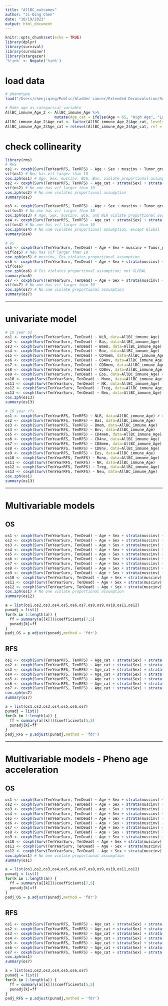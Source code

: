 ```yaml
---
title: "AllBC_outcomes"
author: "Ji-Qing Chen"
date: "10/19/2022"
output: html_document
---
```


```r
knitr::opts_chunk$set(echo = TRUE)
library(dplyr)
library(survival)
library(survminer)
library(stargazer)
'%!in%' <- Negate('%in%')
```

# load data
```r
# phenotype
load("/Users/chenjiqing/Public/bladder cancer/Extended Deconvolution/Script/Age_acc/Ctic_Project/AllBC_Age_acc2.RData") # immune cell already winsorized

# Make age as categorical variable
AllBC_immune_Age_2 <- AllBC_immune_Age %>%
                      mutate(Age_cat = ifelse(Age > 65, "High Age", "Low Age"))
AllBC_immune_Age_2$Age_cat <- factor(AllBC_immune_Age_2$Age_cat, levels = c("High Age","Low Age"), labels = c("High Age","Low Age"))
AllBC_immune_Age_2$Age_cat = relevel(AllBC_immune_Age_2$Age_cat, ref = "Low Age")
```

# check collinearity
```r
library(rms)
# RFS
os1 <- coxph(Surv(TenYearRFS, TenRFS) ~ Age + Sex + muscinv + Tumor_grade + Smoking_status + BCG + pheno_acc + Bas + Bmem + Bnv + CD4mem + CD4nv + CD8mem + CD8nv + Eos + Mono  + Neu + NK + Treg, data=AllBC_immune_Age)
vif(os1) # Neu has vif larger than 10
cox.zph(os1) # Age, Sex, muscinv, BCG, Bnv, violate proportional assumption
os2 <- coxph(Surv(TenYearRFS, TenRFS) ~ Age_cat + strata(Sex) + strata(muscinv) + Tumor_grade + Smoking_status + strata(BCG) + pheno_acc + Bas + Bmem + Bnv + CD4mem + CD4nv + CD8mem + CD8nv + Eos + Mono + NK + Treg, data=AllBC_immune_Age_2)
vif(os2) # No one has vif larger than 10
cox.zph(os2) # No one violates proportional assumption
summary(os2)

os3 <- coxph(Surv(TenYearRFS, TenRFS) ~ Age + Sex + muscinv + Tumor_grade + Smoking_status + BCG + pheno_acc + NLR, data=AllBC_immune_Age)
vif(os3) # No one has vif larger than 10
cox.zph(os3) # Age, Sex, muscinv, BCG, and NLR violate proportional assumption
os4 <- coxph(Surv(TenYearRFS, TenRFS) ~ Age_cat + strata(Sex) + strata(muscinv) + Tumor_grade + Smoking_status + strata(BCG) + pheno_acc + NLR, data=AllBC_immune_Age_2)
vif(os4) # No one has vif larger than 10
cox.zph(os4) # No one violates proportional assumption, except Global
summary(os4)

# OS
os5 <- coxph(Surv(TenYearSurv, TenDead) ~ Age + Sex + muscinv + Tumor_grade + Smoking_status + BCG + hannum_acc + Bas + Bmem + Bnv + CD4mem + CD4nv + CD8mem + CD8nv + Eos + Mono  + Neu + NK + Treg, data=AllBC_immune_Age)
vif(os5) # Neu has vif larger than 10
cox.zph(os5) # muscinv, Eos violates proportional assumption
os6 <- coxph(Surv(TenYearSurv, TenDead) ~ Age + Sex + strata(muscinv) + Tumor_grade + Smoking_status + BCG + hannum_acc + Bas + Bmem + Bnv + CD4mem + CD4nv + CD8mem + CD8nv + Eos + Mono + NK + Treg, data=AllBC_immune_Age)
vif(os6) 
cox.zph(os6) # Eos violates proportional assumption; not GLOBAL
summary(os6)
os7 <- coxph(Surv(TenYearSurv, TenDead) ~ Age + Sex + strata(muscinv) + Tumor_grade + Smoking_status + BCG + hannum_acc + NLR, data=AllBC_immune_Age)
vif(os7) # No one has vif larger than 10
cox.zph(os7) # No one violate proportional assumption
summary(os7)
```

_________________________________

# univariate model
```r
# 10 year os
os1 <- coxph(Surv(TenYearSurv, TenDead) ~ NLR, data=AllBC_immune_Age)
os2 <- coxph(Surv(TenYearSurv, TenDead) ~ Bas, data=AllBC_immune_Age) 
os3 <- coxph(Surv(TenYearSurv, TenDead) ~ Bmem, data=AllBC_immune_Age) 
os4 <- coxph(Surv(TenYearSurv, TenDead) ~ Bnv, data=AllBC_immune_Age) 
os5 <- coxph(Surv(TenYearSurv, TenDead) ~ CD4mem, data=AllBC_immune_Age)
os6 <- coxph(Surv(TenYearSurv, TenDead) ~ CD4nv, data=AllBC_immune_Age)
os7 <- coxph(Surv(TenYearSurv, TenDead) ~ CD8mem, data=AllBC_immune_Age)
os8 <- coxph(Surv(TenYearSurv, TenDead) ~ CD8nv, data=AllBC_immune_Age) # violate
os9 <- coxph(Surv(TenYearSurv, TenDead) ~ Eos, data=AllBC_immune_Age) # violate
os10 <- coxph(Surv(TenYearSurv, TenDead) ~ Mono, data=AllBC_immune_Age)
os11 <- coxph(Surv(TenYearSurv, TenDead) ~ NK, data=AllBC_immune_Age)
os12 <- coxph(Surv(TenYearSurv, TenDead) ~ Treg, data=AllBC_immune_Age)
os13 <- coxph(Surv(TenYearSurv, TenDead) ~ Neu, data=AllBC_immune_Age)
cox.zph(os13)
summary(os13)

# 10 year rfs
os1 <- coxph(Surv(TenYearRFS, TenRFS) ~ NLR, data=AllBC_immune_Age) # violate
os2 <- coxph(Surv(TenYearRFS, TenRFS) ~ Bas, data=AllBC_immune_Age) 
os3 <- coxph(Surv(TenYearRFS, TenRFS) ~ Bmem, data=AllBC_immune_Age)
os4 <- coxph(Surv(TenYearRFS, TenRFS) ~ Bnv, data=AllBC_immune_Age) 
os5 <- coxph(Surv(TenYearRFS, TenRFS) ~ CD4mem, data=AllBC_immune_Age)
os6 <- coxph(Surv(TenYearRFS, TenRFS) ~ CD4nv, data=AllBC_immune_Age)
os7 <- coxph(Surv(TenYearRFS, TenRFS) ~ CD8mem, data=AllBC_immune_Age)
os8 <- coxph(Surv(TenYearRFS, TenRFS) ~ CD8nv, data=AllBC_immune_Age)
os9 <- coxph(Surv(TenYearRFS, TenRFS) ~ Eos, data=AllBC_immune_Age)
os10 <- coxph(Surv(TenYearRFS, TenRFS) ~ Mono, data=AllBC_immune_Age)
os11 <- coxph(Surv(TenYearRFS, TenRFS) ~ NK, data=AllBC_immune_Age)
os12 <- coxph(Surv(TenYearRFS, TenRFS) ~ Treg, data=AllBC_immune_Age)
os13 <- coxph(Surv(TenYearRFS, TenRFS) ~ Neu, data=AllBC_immune_Age)
cox.zph(os1)
summary(os13)
```
_________________________________

# Multivariable models

## OS
```r
os1 <- coxph(Surv(TenYearSurv, TenDead) ~ Age + Sex + strata(muscinv) + Tumor_grade + Smoking_status + BCG + hannum_acc + NLR, data=AllBC_immune_Age) # acc not sig
os2 <- coxph(Surv(TenYearSurv, TenDead) ~ Age + Sex + strata(muscinv) + Tumor_grade + Smoking_status + BCG + hannum_acc + Bmem, data=AllBC_immune_Age)
os3 <- coxph(Surv(TenYearSurv, TenDead) ~ Age + Sex + strata(muscinv) + Tumor_grade + Smoking_status + BCG + hannum_acc + Bnv, data=AllBC_immune_Age) # acc not sig
os4 <- coxph(Surv(TenYearSurv, TenDead) ~ Age + Sex + strata(muscinv) + Tumor_grade + Smoking_status + BCG + hannum_acc + CD4mem, data=AllBC_immune_Age) # acc not sig
os5 <- coxph(Surv(TenYearSurv, TenDead) ~ Age + Sex + strata(muscinv) + Tumor_grade + Smoking_status + BCG + hannum_acc + CD4nv, data=AllBC_immune_Age) # acc not sig
os6 <- coxph(Surv(TenYearSurv, TenDead) ~ Age + Sex + strata(muscinv) + Tumor_grade + Smoking_status + BCG + hannum_acc + CD8mem, data=AllBC_immune_Age)
os7 <- coxph(Surv(TenYearSurv, TenDead) ~ Age + Sex + strata(muscinv) + Tumor_grade + Smoking_status + BCG + hannum_acc + CD8nv, data=AllBC_immune_Age)
os8 <- coxph(Surv(TenYearSurv, TenDead) ~ Age + Sex + strata(muscinv) + Tumor_grade + Smoking_status + BCG + hannum_acc + Mono, data=AllBC_immune_Age)
os9 <- coxph(Surv(TenYearSurv, TenDead) ~ Age + Sex + strata(muscinv) + Tumor_grade + Smoking_status + BCG + hannum_acc + Neu, data=AllBC_immune_Age) # acc not sig
os10 <- coxph(Surv(TenYearSurv, TenDead) ~ Age + Sex + strata(muscinv) + Tumor_grade + Smoking_status + BCG + hannum_acc + Treg, data=AllBC_immune_Age)
os11 <- coxph(Surv(TenYearSurv, TenDead) ~ Age + Sex + strata(muscinv) + Tumor_grade + Smoking_status + BCG + hannum_acc + NK, data=AllBC_immune_Age)
os12 <- coxph(Surv(TenYearSurv, TenDead) ~ Age + Sex + strata(muscinv) + Tumor_grade + Smoking_status + BCG + hannum_acc + Bas, data=AllBC_immune_Age)
cox.zph(os1) # No one violate proportional assumption
summary(os12)

a = list(os1,os2,os3,os4,os5,os6,os7,os8,os9,os10,os11,os12)
punadj = list()
for(k in 1:length(a)) {
  ff = summary(a[[k]])$coefficients[7,5]
  punadj[k]=ff
}
padj_OS = p.adjust(punadj,method = 'fdr')
```

## RFS
```r
os1 <- coxph(Surv(TenYearRFS, TenRFS) ~ Age_cat + strata(Sex) + strata(muscinv) + Tumor_grade + Smoking_status + strata(BCG) + hannum_acc + NLR, data=AllBC_immune_Age_2) # acc is sig: 0.98 (0.95-0.99)
os2 <- coxph(Surv(TenYearRFS, TenRFS) ~ Age_cat + strata(Sex) + strata(muscinv) + Tumor_grade + Smoking_status + strata(BCG) + hannum_acc + CD4mem, data=AllBC_immune_Age_2) # acc is sig: 0.98 (0.96-0.99)
os3 <- coxph(Surv(TenYearRFS, TenRFS) ~ Age_cat + strata(Sex) + strata(muscinv) + Tumor_grade + Smoking_status + strata(BCG) + hannum_acc + CD4nv, data=AllBC_immune_Age_2) 
os4 <- coxph(Surv(TenYearRFS, TenRFS) ~ Age_cat + strata(Sex) + strata(muscinv) + Tumor_grade + Smoking_status + strata(BCG) + hannum_acc + Mono, data=AllBC_immune_Age_2) 
os5 <- coxph(Surv(TenYearRFS, TenRFS) ~ Age_cat + strata(Sex) + strata(muscinv) + Tumor_grade + Smoking_status + strata(BCG) + hannum_acc + Neu, data=AllBC_immune_Age_2) 
os6 <- coxph(Surv(TenYearRFS, TenRFS) ~ Age_cat + strata(Sex) + strata(muscinv) + Tumor_grade + Smoking_status + strata(BCG) + hannum_acc + Treg, data=AllBC_immune_Age_2)
os7 <- coxph(Surv(TenYearRFS, TenRFS) ~ Age_cat + strata(Sex) + strata(muscinv) + Tumor_grade + Smoking_status + strata(BCG) + hannum_acc + Bas, data=AllBC_immune_Age_2)
cox.zph(os7)
summary(os7)

a = list(os1,os2,os3,os4,os5,os6,os7)
punadj = list()
for(k in 1:length(a)) {
  ff = summary(a[[k]])$coefficients[5,5]
  punadj[k]=ff
}
padj_RFS = p.adjust(punadj,method = 'fdr')
```

____________________________________________________________________

# Multivariable models - Pheno age acceleration

## OS
```r
os1 <- coxph(Surv(TenYearSurv, TenDead) ~ Age + Sex + strata(muscinv) + Tumor_grade + Smoking_status + BCG + pheno_acc + NLR, data=AllBC_immune_Age) 
os2 <- coxph(Surv(TenYearSurv, TenDead) ~ Age + Sex + strata(muscinv) + Tumor_grade + Smoking_status + BCG + pheno_acc + Bmem, data=AllBC_immune_Age)
os3 <- coxph(Surv(TenYearSurv, TenDead) ~ Age + Sex + strata(muscinv) + Tumor_grade + Smoking_status + BCG + pheno_acc + Bnv, data=AllBC_immune_Age) 
os4 <- coxph(Surv(TenYearSurv, TenDead) ~ Age + Sex + strata(muscinv) + Tumor_grade + Smoking_status + BCG + pheno_acc + CD4mem, data=AllBC_immune_Age) 
os5 <- coxph(Surv(TenYearSurv, TenDead) ~ Age + Sex + strata(muscinv) + Tumor_grade + Smoking_status + BCG + pheno_acc + CD4nv, data=AllBC_immune_Age) 
os6 <- coxph(Surv(TenYearSurv, TenDead) ~ Age + Sex + strata(muscinv) + Tumor_grade + Smoking_status + BCG + pheno_acc + CD8mem, data=AllBC_immune_Age)
os7 <- coxph(Surv(TenYearSurv, TenDead) ~ Age + Sex + strata(muscinv) + Tumor_grade + Smoking_status + BCG + pheno_acc + CD8nv, data=AllBC_immune_Age)
os8 <- coxph(Surv(TenYearSurv, TenDead) ~ Age + Sex + strata(muscinv) + Tumor_grade + Smoking_status + BCG + pheno_acc + Mono, data=AllBC_immune_Age)
os9 <- coxph(Surv(TenYearSurv, TenDead) ~ Age + Sex + strata(muscinv) + Tumor_grade + Smoking_status + BCG + pheno_acc + Neu, data=AllBC_immune_Age) 
os10 <- coxph(Surv(TenYearSurv, TenDead) ~ Age + Sex + strata(muscinv) + Tumor_grade + Smoking_status + BCG + pheno_acc + Treg, data=AllBC_immune_Age)
os11 <- coxph(Surv(TenYearSurv, TenDead) ~ Age + Sex + strata(muscinv) + Tumor_grade + Smoking_status + BCG + pheno_acc + NK, data=AllBC_immune_Age)
os12 <- coxph(Surv(TenYearSurv, TenDead) ~ Age + Sex + strata(muscinv) + Tumor_grade + Smoking_status + BCG + pheno_acc + Bas, data=AllBC_immune_Age)
cox.zph(os1) # No one violate proportional assumption
summary(os1)

a = list(os1,os2,os3,os4,os5,os6,os7,os8,os9,os10,os11,os12)
punadj = list()
for(k in 1:length(a)) {
  ff = summary(a[[k]])$coefficients[7,5]
  punadj[k]=ff
}
padj_OS = p.adjust(punadj,method = 'fdr')
```

## RFS
```r
os1 <- coxph(Surv(TenYearRFS, TenRFS) ~ Age_cat + strata(Sex) + strata(muscinv) + Tumor_grade + Smoking_status + strata(BCG) + pheno_acc + NLR, data=AllBC_immune_Age_2) 
os2 <- coxph(Surv(TenYearRFS, TenRFS) ~ Age_cat + strata(Sex) + strata(muscinv) + Tumor_grade + Smoking_status + strata(BCG) + pheno_acc + CD4mem, data=AllBC_immune_Age_2) 
os3 <- coxph(Surv(TenYearRFS, TenRFS) ~ Age_cat + strata(Sex) + strata(muscinv) + Tumor_grade + Smoking_status + strata(BCG) + pheno_acc + CD4nv, data=AllBC_immune_Age_2) 
os4 <- coxph(Surv(TenYearRFS, TenRFS) ~ Age_cat + strata(Sex) + strata(muscinv) + Tumor_grade + Smoking_status + strata(BCG) + pheno_acc + Mono, data=AllBC_immune_Age_2) 
os5 <- coxph(Surv(TenYearRFS, TenRFS) ~ Age_cat + strata(Sex) + strata(muscinv) + Tumor_grade + Smoking_status + strata(BCG) + pheno_acc + Neu, data=AllBC_immune_Age_2) 
os6 <- coxph(Surv(TenYearRFS, TenRFS) ~ Age_cat + strata(Sex) + strata(muscinv) + Tumor_grade + Smoking_status + strata(BCG) + pheno_acc + Treg, data=AllBC_immune_Age_2)
os7 <- coxph(Surv(TenYearRFS, TenRFS) ~ Age_cat + strata(Sex) + strata(muscinv) + Tumor_grade + Smoking_status + strata(BCG) + pheno_acc + Bas, data=AllBC_immune_Age_2)
cox.zph(os1)
summary(os7)

a = list(os1,os2,os3,os4,os5,os6,os7)
punadj = list()
for(k in 1:length(a)) {
  ff = summary(a[[k]])$coefficients[5,5]
  punadj[k]=ff
}
padj_RFS = p.adjust(punadj,method = 'fdr')
```